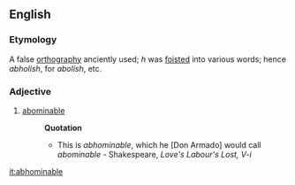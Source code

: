 ==English==

===Etymology===
A false [[orthography]] anciently used; ''h'' was [[foisted]] into various words; hence ''abholish'', for ''abolish'', etc.

===Adjective===
{{en-adj}}

# [[abominable]] 
#: '''Quotation'''
#:* This is ''abhominable'', which he [Don Armado] would call ''abominable'' - Shakespeare, ''Love's Labour's Lost, V-i''

[[it:abhominable]]